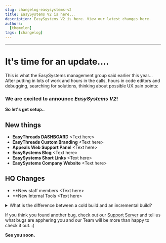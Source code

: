 ```yaml
---
slug: changelog-easysystems-v2
title: EasySystems V2 is here...
description: EasySystems V2 is here. View our latest changes here.
authors:
  [themelon]
tags: [changelog]
---
```

---
# It's time for an update....

This is what the EasySystems management group said earlier this year...  
After putting in lots of work and hours in the calls, hours in code editors and debugging, searching for solutions, thinking about possible UX pain points:
### We are excited to announce *EasySystems V2*!

**So let's get setup..**

## New things
- **EasyThreads DASHBOARD**
\<Text here\>
- **EasyThreads Custom Branding**
\<Text here\>
- **Appeals Web Support Panel**
\<Text here\>
- **EasySystems Blog**
\<Text here\>
- **EasySystems Short Links**
\<Text here\>
- **EasySystems Company Website** 
\<Text here\>

## HQ Changes
- **New staff members
\<Text here\>
- **New Internal Tools
\<Text here\>


<details>
  <summary>What is the difference between a cold build and an incremental build?</summary>

A cold build is when the Docusaurus caches are empty, generally after running `docusaurus clear`.

An incremental build happens when you run another time the `docusaurus build` command. Docusaurus automatically tries to "re-use" computations from former builds to make subsequent builds faster. In practice it's based on [Webpack persistent caching](https://webpack.js.org/guides/build-performance/#persistent-cache). To enable incremental builds on your CI server, you can persist the `node_modules/.cache` folder across builds.

</details>


If you think you found another bug, check out our [Support Server](https://discord.com/invite/3rgReesP5Q) and tell us what bugs are apphering you and our Team will be more than happy to check it out. :)

**See you soon.**